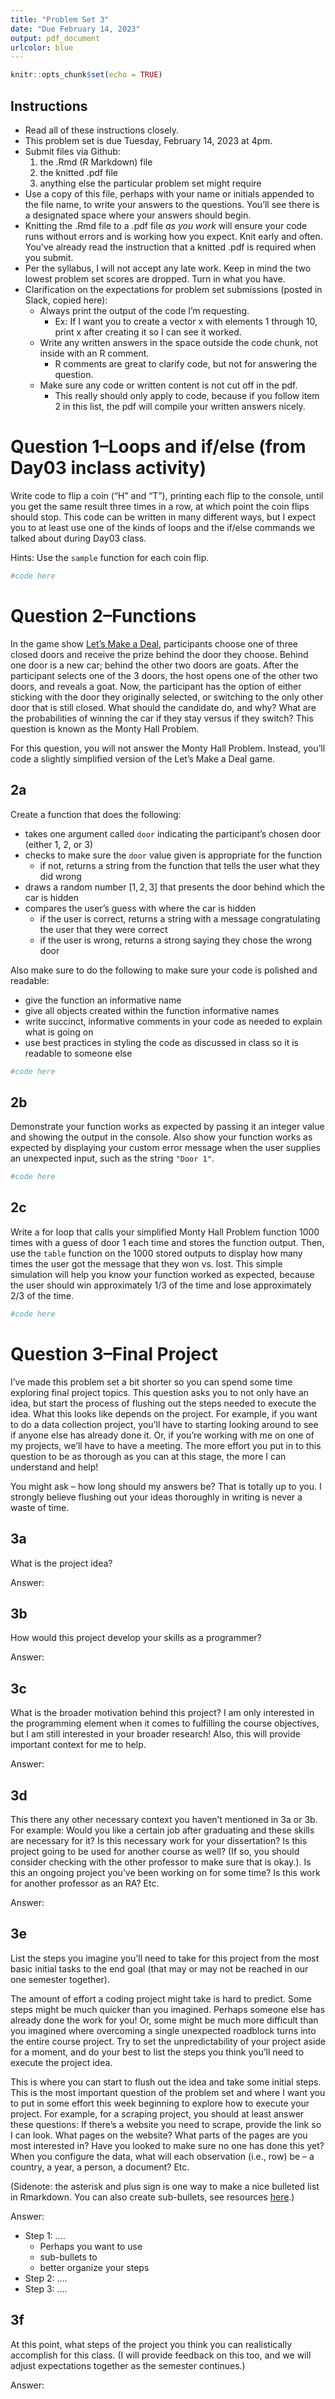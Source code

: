 ```yaml
---
title: "Problem Set 3"
date: "Due February 14, 2023"
output: pdf_document
urlcolor: blue
---
```


```r
knitr::opts_chunk$set(echo = TRUE)
```

## Instructions

- Read all of these instructions closely.
- This problem set is due Tuesday, February 14, 2023 at 4pm.
- Submit files via Github:
  1. the .Rmd (R Markdown) file
  2. the knitted .pdf file
  3. anything else the particular problem set might require
- Use a copy of this file, perhaps with your name or initials appended to the file name, to write your answers to the questions. You'll see there is a designated space where your answers should begin.
- Knitting the .Rmd file to a .pdf file *as you work* will ensure your code runs without errors and is working how you expect.  Knit early and often.  You've already read the instruction that a knitted .pdf is required when you submit.
- Per the syllabus, I will not accept any late work.  Keep in mind the two lowest problem set scores are dropped.  Turn in what you have.
- Clarification on the expectations for problem set submissions (posted in Slack, copied here):
  - Always print the output of the code I'm requesting.
    - Ex: If I want you to create a vector x with elements 1 through 10, print x after creating it so I can see it worked.
  - Write any written answers in the space outside the code chunk, not inside with an R comment. 
    - R comments are great to clarify code, but not for answering the question.
  - Make sure any code or written content is not cut off in the pdf.
    - This really should only apply to code, because if you follow item 2 in this list, the pdf will compile your written answers nicely.


# Question 1--Loops and if/else (from Day03 inclass activity)

Write code to flip a coin ("H" and "T"), printing each flip to the console, until you get the same result three times in a row, at which point the coin flips should stop.  This code can be written in many different ways, but I expect you to at least use one of the kinds of loops and the if/else commands we talked about during Day03 class.

Hints: Use the `sample` function for each coin flip.

```r
#code here
```

# Question 2--Functions

In the game show [Let’s Make a Deal,](https://en.wikipedia.org/wiki/Let%27s_Make_a_Deal) participants choose one of three closed
doors and receive the prize behind the door they choose. Behind one door is a new car; behind the other two doors are goats.
After the participant selects one of the 3 doors, the host opens one of the other two doors, and reveals a goat.
Now, the participant has the option of either sticking with the door they originally selected, or switching to
the only other door that is still closed. What should the candidate do, and why? What are the probabilities
of winning the car if they stay versus if they switch? This question is known as the Monty Hall Problem.

For this question, you will not answer the Monty Hall Problem.  Instead, you'll code a slightly simplified version
of the Let's Make a Deal game.

## 2a

Create a function that does the following:

- takes one argument called `door` indicating the participant's chosen door (either 1, 2, or 3)
- checks to make sure the `door` value given is appropriate for the function
  - if not, returns a string from the function that tells the user what they did wrong
- draws a random number $[1,2,3]$ that presents the door behind which the car is hidden
- compares the user's guess with where the car is hidden
  - if the user is correct, returns a string with a message congratulating the user that they were correct
  - if the user is wrong, returns a strong saying they chose the wrong door

Also make sure to do the following to make sure your code is polished and readable:

- give the function an informative name
- give all objects created within the function informative names
- write succinct, informative comments in your code as needed to explain what is going on
- use best practices in styling the code as discussed in class so it is readable to someone else


```r
#code here
```


## 2b

Demonstrate your function works as expected by passing it an integer value and showing the output in the console.  Also show your function works as expected by displaying your custom error message when the user supplies an unexpected input, such as the string `"Door 1"`.

```r
#code here
```


## 2c

Write a for loop that calls your simplified Monty Hall Problem function 1000 times with a guess of door 1 each time and stores the function output.  Then, use the `table` function on the 1000 stored outputs to display how many times the user got the message that they won vs. lost.  This simple simulation will help you know your function worked as expected, because the user should win approximately 1/3 of the time and lose approximately 2/3 of the time.

```r
#code here
```




# Question 3--Final Project

I've made this problem set a bit shorter so you can spend some time exploring final project topics.  This question asks you to not only have an idea, but start the process of flushing out the steps needed to execute the idea.  What this looks like depends on the project.  For example, if you want to do a data collection project, you'll have to starting looking around to see if anyone else has already done it.  Or, if you're working with me on one of my projects, we'll have to have a meeting.  The more effort you put in to this question to be as thorough as you can at this stage, the more I can understand and help!

You might ask -- how long should my answers be?  That is totally up to you.  I strongly believe flushing out your ideas thoroughly in writing is never a waste of time.


## 3a

What is the project idea?

Answer:

## 3b

How would this project develop your skills as a programmer?

Answer:

## 3c

What is the broader motivation behind this project?  I am only interested in the programming element when it comes to fulfilling the course objectives, but I am still interested in your broader research!  Also, this will provide important context for me to help.

Answer:

## 3d

This there any other necessary context you haven't mentioned in 3a or 3b. For example: Would you like a certain job after graduating and these skills are necessary for it?  Is this necessary work for your dissertation?  Is this project going to be used for another course as well?  (If so, you should consider checking with the other professor to make sure that is okay.). Is this an ongoing project you've been working on for some time?  Is this work for another professor as an RA? Etc.

Answer:

## 3e

List the steps you imagine you'll need to take for this project from the most basic initial tasks to the end goal (that may or may not be reached in our one semester together).

The amount of effort a coding project might take is hard to predict.  Some steps might be much quicker than you imagined.  Perhaps someone else has already done the work for you!  Or, some might be much more difficult than you imagined where overcoming a single unexpected roadblock turns into the entire course project.  Try to set the unpredictability of your project aside for a moment, and do your best to list the steps you think you'll need to execute the project idea.

This is where you can start to flush out the idea and take some initial steps.  This is the most important question of the problem set and where I want you to put in some effort this week beginning to explore how to execute your project.  For example, for a scraping project, you should at least answer these questions: If there's a website you need to scrape, provide the link so I can look.  What pages on the website?  What parts of the pages are you most interested in?  Have you looked to make sure no one has done this yet? When you configure the data, what will each observation (i.e., row) be -- a country, a year, a person, a document? Etc.

(Sidenote: the asterisk and plus sign is one way to make a nice bulleted list in Rmarkdown.  You can also create sub-bullets, see resources [here](https://rmarkdown.rstudio.com/authoring_basics.html).)

Answer:

* Step 1: ....
  + Perhaps you want to use
  + sub-bullets to
  + better organize your steps
* Step 2: ....
* Step 3: ....


## 3f

At this point, what steps of the project you think you can realistically accomplish for this class. (I will provide feedback on this too, and we will adjust expectations together as the semester continues.)

Answer:












